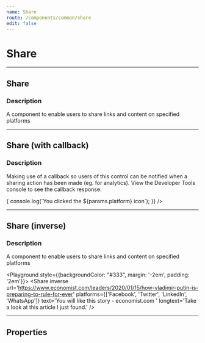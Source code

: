 ```yaml
---
name: Share
route: /components/common/share
edit: false
---
```



# Share

<hr />

## Share
### Description
A component to enable users to share links and content on specified platforms

<Playground>
    <Share
       url='https://www.economist.com/leaders/2020/01/15/how-vladimir-putin-is-preparing-to-rule-for-ever'
       platforms={['Facebook', 'Twitter', 'LinkedIn', 'WhatsApp']}
       text='You will like this story - economist.com '
       longtext='Take a look at this article I just found.'
     />
</Playground>

<hr />

## Share (with callback)
### Description
Making use of a callback so users of this control can be notified when a sharing action has been made
(eg. for analytics). View the Developer Tools console to see the callback response.

<Playground>
    <Share
        url='https://www.economist.com/leaders/2020/01/15/how-vladimir-putin-is-preparing-to-rule-for-ever'
        platforms={['Facebook', 'Twitter', 'LinkedIn', 'WhatsApp']}
        text='You will like this story - economist.com '
        longtext='Take a look at this article I just found.'
        onShare={(params) => {
          console.log(`You clicked the ${params.platform} icon`);
        }}
    />
</Playground>

<hr />

## Share (inverse)
### Description
A component to enable users to share links and content on specified platforms

<Playground style={{backgroundColor: "#333", margin: '-2em', padding: '2em'}}>
    <Share
        inverse
        url='https://www.economist.com/leaders/2020/01/15/how-vladimir-putin-is-preparing-to-rule-for-ever'
        platforms={['Facebook', 'Twitter', 'LinkedIn', 'WhatsApp']}
        text='You will like this story - economist.com '
        longtext='Take a look at this article I just found.'
     />
</Playground>

<hr />

## Properties
<Props of={Share} />

